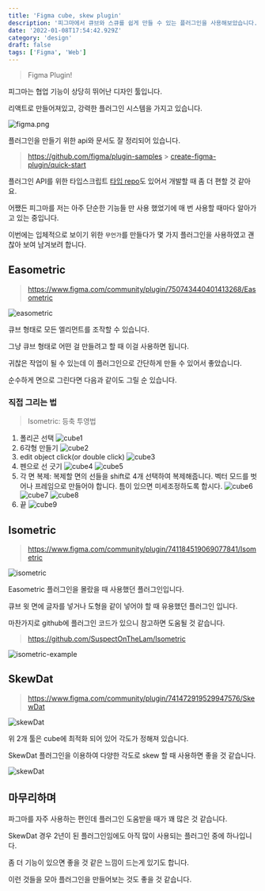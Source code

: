 ```yaml
---
title: 'Figma cube, skew plugin'
description: '피그마에서 큐브와 스큐를 쉽게 만들 수 있는 플러그인을 사용해보았습니다.'
date: '2022-01-08T17:54:42.929Z'
category: 'design'
draft: false
tags: ['Figma', 'Web']
---
```


> Figma Plugin!

피그마는 협업 기능이 상당히 뛰어난 디자인 툴입니다.

리액트로 만들어져있고, 강력한 플러그인 시스템을 가지고 있습니다.

![figma.png](https://files.seonest.net/images/qnfqnfqnf/post/134/figma.png)

플러그인을 만들기 위한 api와 문서도 잘 정리되어 있습니다.

> https://github.com/figma/plugin-samples > [create-figma-plugin/quick-start](https://yuanqing.github.io/create-figma-plugin/quick-start/)

플러그인 API를 위한 타입스크립트 [타입 repo](https://github.com/figma/plugin-typings)도 있어서 개발할 때 좀 더 편할 것 같아요.

어쨌든 피그마를 저는 아주 단순한 기능들 만 사용 했었기에 매 번 사용할 때마다 알아가고 있는 중입니다.

이번에는 입체적으로 보이기 위한 `무언가`를 만들다가 몇 가지 플러그인을 사용하였고 괜찮아 보여 남겨보려 합니다.

## Easometric

> https://www.figma.com/community/plugin/750743440401413268/Easometric

![easometric](https://camo.githubusercontent.com/f1848146750421adf6690efe2818744f8c2f26abe26e1f0abcc9b323c601ea0f/68747470733a2f2f6161726f6e696b65722e6d652f6561736f6d65747269632e676966)

큐브 형태로 모든 엘리먼트를 조작할 수 있습니다.

그냥 큐브 형태로 어떤 걸 만들려고 할 때 이걸 사용하면 됩니다.

귀찮은 작업이 될 수 있는데 이 플러그인으로 간단하게 만들 수 있어서 좋았습니다.

순수하게 면으로 그린다면 다음과 같이도 그릴 순 있습니다.

### 직접 그리는 법

> Isometric: 등축 투영법

1. 폴리곤 선택
   ![cube1](https://files.seonest.net/images/qnfqnfqnf/post/135/image.png)
2. 6각형 만들기
   ![cube2](https://files.seonest.net/images/qnfqnfqnf/post/136/image.png)
3. edit object click(or double click)
   ![cube3](https://files.seonest.net/images/qnfqnfqnf/post/137/image.png)
4. 펜으로 선 긋기
   ![cube4](https://files.seonest.net/images/qnfqnfqnf/post/139/image.png)
   ![cube5](https://files.seonest.net/images/qnfqnfqnf/post/138/image.png)
5. 각 면 복제: 복제할 면의 선들을 shift로 4개 선택하여 복제해줍니다. 벡터 모드를 벗어나 프레임으로 만들어야 합니다. 틈이 있으면 미세조정하도록 합시다.
   ![cube6](https://files.seonest.net/images/qnfqnfqnf/post/140/image.png)
   ![cube7](https://files.seonest.net/images/qnfqnfqnf/post/141/image.png)
   ![cube8](https://files.seonest.net/images/qnfqnfqnf/post/142/image.png)
6. 끝
   ![cube9](https://files.seonest.net/images/qnfqnfqnf/post/143/image.png)

## Isometric

> https://www.figma.com/community/plugin/741184519069077841/Isometric

![isometric](https://raw.githubusercontent.com/SuspectOnTheLam/Isometric/master/misc/iso-demo-3.gif)

Easometric 플러그인을 몰랐을 때 사용했던 플러그인입니다.

큐브 윗 면에 글자를 넣거나 도형을 같이 넣어야 할 때 유용했던 플러그인 입니다.

마찬가지로 github에 플러그인 코드가 있으니 참고하면 도움될 것 같습니다.

> https://github.com/SuspectOnTheLam/Isometric

![isometric-example](https://files.seonest.net/images/qnfqnfqnf/post/144/image.png)

## SkewDat

> https://www.figma.com/community/plugin/741472919529947576/SkewDat

![skewDat](https://files.seonest.net/images/qnfqnfqnf/post/145/image.png)

위 2개 툴은 cube에 최적화 되어 있어 각도가 정해져 있습니다.

SkewDat 플러그인을 이용하여 다양한 각도로 skew 할 때 사용하면 좋을 것 같습니다.

![skewDat](https://files.seonest.net/images/qnfqnfqnf/post/146/image.png)

## 마무리하며

파그마를 자주 사용하는 편인데 플러그인 도움받을 때가 꽤 많은 것 같습니다.

SkewDat 경우 2년이 된 플러그인임에도 아직 많이 사용되는 플러그인 중에 하나입니다.

좀 더 기능이 있으면 좋을 것 같은 느낌이 드는게 있기도 합니다.

이런 것들을 모아 플러그인을 만들어보는 것도 좋을 것 같습니다.
